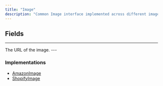 ```yaml
---
title: "Image"
description: "Common Image interface implemented across different image fields"
---
```


## Fields

---

<ParamField path="url" type="URL!">
 The URL of the image.
</ParamField>
---

### Implementations

* [AmazonImage](/api-reference/amazonimage)
* [ShopifyImage](/api-reference/shopifyimage)
